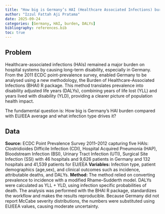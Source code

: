 ```yaml
---
title: "How big is Germany’s HAI (Healthcare Associated Infections) burden and what drives it?"
author: "Izzul Fattah Aji Pratama"
date: 2025-09-24
categories: [Germany, HAI, burden, DALYs]
bibliography: references.bib
toc: true
---
```


## Problem
Healthcare-associated infections (HAIs) remained a major burden on hospital systems by causing long-term disability, especially in Germany. From the 2011 ECDC point-prevalence survey, enabled Germany to be analysed using a new methodology, the Burden of Healthcare-Associated Infections (BHAI) R package. This method translates prevalence into disability adjusted life years (DALYs), combining years of life lost (YLL) and years lived with disability (YLD), providing a clearer picture of population health impact.

The fundamental question is: How big is Germany's HAI burden compared with EU/EEA average and what infection type drives it?

## Data
**Source:** ECDC Point Prevalence Survey 2011–2012 capturing five HAIs: Clostridioides Difficile Infection (CDI), Hospital Acquired Pneumonia (HAP), Bloodstream Infection (BSI), Urinary Tract Infection (UTI), Surgical Site Infection (SSI)  with 46 hospitals and  9,626 patients in Germany and 132 hospitals and 41,539 patients for EU/EEA 
**Variables:** Infection type, patient demographics (age,sex), and clinical outcomes such as incidence, attributable deaths, and DALYs. 
**Method:** The method relied on converting prevalence to incidence with a modified Rhame–Sudderth model. DALYs were calculated as YLL + YLD, using infection specific probabilities of death. The analysis was performed with the BHAI R package, standardizes the workflow and makes the results reproducible. Because Germany did not report McCabe severity distributions, the numbers were substituted using EU/EEA values, causing moderate uncertainty.


